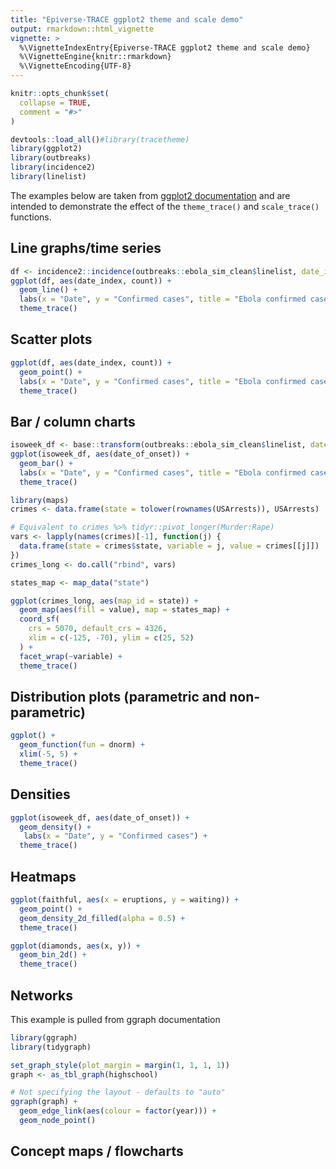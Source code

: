 ```yaml
---
title: "Epiverse-TRACE ggplot2 theme and scale demo"
output: rmarkdown::html_vignette
vignette: >
  %\VignetteIndexEntry{Epiverse-TRACE ggplot2 theme and scale demo}
  %\VignetteEngine{knitr::rmarkdown}
  %\VignetteEncoding{UTF-8}
---
```


```r
knitr::opts_chunk$set(
  collapse = TRUE,
  comment = "#>"
)
```

```r
devtools::load_all()#library(tracetheme)
library(ggplot2)
library(outbreaks)
library(incidence2)
library(linelist)
```

The examples below are taken from [ggplot2 documentation](https://ggplot2.tidyverse.org/) and are intended to demonstrate the effect of the `theme_trace()` and `scale_trace()` functions.

## Line graphs/time series

```r
df <- incidence2::incidence(outbreaks::ebola_sim_clean$linelist, date_index = "date_of_onset", interval = 7)
ggplot(df, aes(date_index, count)) +
  geom_line() + 
  labs(x = "Date", y = "Confirmed cases", title = "Ebola confirmed cases") +
  theme_trace()
```

## Scatter plots

```r
ggplot(df, aes(date_index, count)) +
  geom_point() +
  labs(x = "Date", y = "Confirmed cases", title = "Ebola confirmed cases") +
  theme_trace()
```

## Bar / column charts

```r
isoweek_df <- base::transform(outbreaks::ebola_sim_clean$linelist, date_of_onset = as_isoweek(date_of_onset)) 
ggplot(isoweek_df, aes(date_of_onset)) +
  geom_bar() +
  labs(x = "Date", y = "Confirmed cases", title = "Ebola confirmed cases") +
  theme_trace()
```



```r
library(maps)
crimes <- data.frame(state = tolower(rownames(USArrests)), USArrests)

# Equivalent to crimes %>% tidyr::pivot_longer(Murder:Rape)
vars <- lapply(names(crimes)[-1], function(j) {
  data.frame(state = crimes$state, variable = j, value = crimes[[j]])
})
crimes_long <- do.call("rbind", vars)

states_map <- map_data("state")

ggplot(crimes_long, aes(map_id = state)) +
  geom_map(aes(fill = value), map = states_map) +
  coord_sf(
    crs = 5070, default_crs = 4326,
    xlim = c(-125, -70), ylim = c(25, 52)
  ) +
  facet_wrap(~variable) +
  theme_trace()
```

## Distribution plots (parametric and non-parametric) 

```r
ggplot() +
  geom_function(fun = dnorm) +
  xlim(-5, 5) +
  theme_trace()
```

## Densities

```r
ggplot(isoweek_df, aes(date_of_onset)) +
  geom_density() +
   labs(x = "Date", y = "Confirmed cases") +
  theme_trace()
```

## Heatmaps

```r
ggplot(faithful, aes(x = eruptions, y = waiting)) +
  geom_point() +
  geom_density_2d_filled(alpha = 0.5) +
  theme_trace()
```

```r
ggplot(diamonds, aes(x, y)) +
  geom_bin_2d() +
  theme_trace()
```

## Networks

This example is pulled from ggraph documentation

```r
library(ggraph)
library(tidygraph)

set_graph_style(plot_margin = margin(1, 1, 1, 1))
graph <- as_tbl_graph(highschool)

# Not specifying the layout - defaults to "auto"
ggraph(graph) +
  geom_edge_link(aes(colour = factor(year))) +
  geom_node_point()
```

## Concept maps / flowcharts
